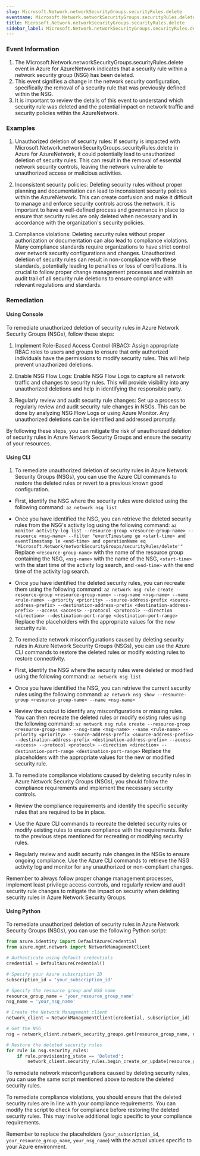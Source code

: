 ```yaml
--- 
slug: Microsoft.Network.networkSecurityGroups.securityRules.delete
eventname: Microsoft.Network.networkSecurityGroups.securityRules.delete
title: Microsoft.Network.networkSecurityGroups.securityRules.delete
sidebar_label: Microsoft.Network.networkSecurityGroups.securityRules.delete
---
```

                       
### Event Information

1. The Microsoft.Network.networkSecurityGroups.securityRules.delete event in Azure for AzureNetwork indicates that a security rule within a network security group (NSG) has been deleted.
2. This event signifies a change in the network security configuration, specifically the removal of a security rule that was previously defined within the NSG.
3. It is important to review the details of this event to understand which security rule was deleted and the potential impact on network traffic and security policies within the AzureNetwork.


### Examples

1. Unauthorized deletion of security rules: If security is impacted with Microsoft.Network.networkSecurityGroups.securityRules.delete in Azure for AzureNetwork, it could potentially lead to unauthorized deletion of security rules. This can result in the removal of essential network security controls, leaving the network vulnerable to unauthorized access or malicious activities.

2. Inconsistent security policies: Deleting security rules without proper planning and documentation can lead to inconsistent security policies within the AzureNetwork. This can create confusion and make it difficult to manage and enforce security controls across the network. It is important to have a well-defined process and governance in place to ensure that security rules are only deleted when necessary and in accordance with the organization's security policies.

3. Compliance violations: Deleting security rules without proper authorization or documentation can also lead to compliance violations. Many compliance standards require organizations to have strict control over network security configurations and changes. Unauthorized deletion of security rules can result in non-compliance with these standards, potentially leading to penalties or loss of certifications. It is crucial to follow proper change management processes and maintain an audit trail of all security rule deletions to ensure compliance with relevant regulations and standards.

### Remediation

#### Using Console

To remediate unauthorized deletion of security rules in Azure Network Security Groups (NSGs), follow these steps:

1. Implement Role-Based Access Control (RBAC): Assign appropriate RBAC roles to users and groups to ensure that only authorized individuals have the permissions to modify security rules. This will help prevent unauthorized deletions.

2. Enable NSG Flow Logs: Enable NSG Flow Logs to capture all network traffic and changes to security rules. This will provide visibility into any unauthorized deletions and help in identifying the responsible party.

3. Regularly review and audit security rule changes: Set up a process to regularly review and audit security rule changes in NSGs. This can be done by analyzing NSG Flow Logs or using Azure Monitor. Any unauthorized deletions can be identified and addressed promptly.

By following these steps, you can mitigate the risk of unauthorized deletion of security rules in Azure Network Security Groups and ensure the security of your resources.

#### Using CLI

1. To remediate unauthorized deletion of security rules in Azure Network Security Groups (NSGs), you can use the Azure CLI commands to restore the deleted rules or revert to a previous known good configuration. 

- First, identify the NSG where the security rules were deleted using the following command:
  `az network nsg list`

- Once you have identified the NSG, you can retrieve the deleted security rules from the NSG's activity log using the following command:
  `az monitor activity-log list --resource-group <resource-group-name> --resource <nsg-name> --filter "eventTimestamp ge <start-time> and eventTimestamp le <end-time> and operationName eq 'Microsoft.Network/networkSecurityGroups/securityRules/delete'"`
  Replace `<resource-group-name>` with the name of the resource group containing the NSG, `<nsg-name>` with the name of the NSG, `<start-time>` with the start time of the activity log search, and `<end-time>` with the end time of the activity log search.

- Once you have identified the deleted security rules, you can recreate them using the following command:
  `az network nsg rule create --resource-group <resource-group-name> --nsg-name <nsg-name> --name <rule-name> --priority <priority> --source-address-prefix <source-address-prefix> --destination-address-prefix <destination-address-prefix> --access <access> --protocol <protocol> --direction <direction> --destination-port-range <destination-port-range>`
  Replace the placeholders with the appropriate values for the new security rule.

2. To remediate network misconfigurations caused by deleting security rules in Azure Network Security Groups (NSGs), you can use the Azure CLI commands to restore the deleted rules or modify existing rules to restore connectivity.

- First, identify the NSG where the security rules were deleted or modified using the following command:
  `az network nsg list`

- Once you have identified the NSG, you can retrieve the current security rules using the following command:
  `az network nsg show --resource-group <resource-group-name> --name <nsg-name>`

- Review the output to identify any misconfigurations or missing rules. You can then recreate the deleted rules or modify existing rules using the following command:
  `az network nsg rule create --resource-group <resource-group-name> --nsg-name <nsg-name> --name <rule-name> --priority <priority> --source-address-prefix <source-address-prefix> --destination-address-prefix <destination-address-prefix> --access <access> --protocol <protocol> --direction <direction> --destination-port-range <destination-port-range>`
  Replace the placeholders with the appropriate values for the new or modified security rule.

3. To remediate compliance violations caused by deleting security rules in Azure Network Security Groups (NSGs), you should follow the compliance requirements and implement the necessary security controls.

- Review the compliance requirements and identify the specific security rules that are required to be in place.

- Use the Azure CLI commands to recreate the deleted security rules or modify existing rules to ensure compliance with the requirements. Refer to the previous steps mentioned for recreating or modifying security rules.

- Regularly review and audit security rule changes in the NSGs to ensure ongoing compliance. Use the Azure CLI commands to retrieve the NSG activity log and monitor for any unauthorized or non-compliant changes.

Remember to always follow proper change management processes, implement least privilege access controls, and regularly review and audit security rule changes to mitigate the impact on security when deleting security rules in Azure Network Security Groups.

#### Using Python

To remediate unauthorized deletion of security rules in Azure Network Security Groups (NSGs), you can use the following Python script:

```python
from azure.identity import DefaultAzureCredential
from azure.mgmt.network import NetworkManagementClient

# Authenticate using default credentials
credential = DefaultAzureCredential()

# Specify your Azure subscription ID
subscription_id = 'your_subscription_id'

# Specify the resource group and NSG name
resource_group_name = 'your_resource_group_name'
nsg_name = 'your_nsg_name'

# Create the Network Management client
network_client = NetworkManagementClient(credential, subscription_id)

# Get the NSG
nsg = network_client.network_security_groups.get(resource_group_name, nsg_name)

# Restore the deleted security rules
for rule in nsg.security_rules:
    if rule.provisioning_state == 'Deleted':
        network_client.security_rules.begin_create_or_update(resource_group_name, nsg_name, rule.name, rule)
```

To remediate network misconfigurations caused by deleting security rules, you can use the same script mentioned above to restore the deleted security rules.

To remediate compliance violations, you should ensure that the deleted security rules are in line with your compliance requirements. You can modify the script to check for compliance before restoring the deleted security rules. This may involve additional logic specific to your compliance requirements.

Remember to replace the placeholders (`your_subscription_id`, `your_resource_group_name`, `your_nsg_name`) with the actual values specific to your Azure environment.


 